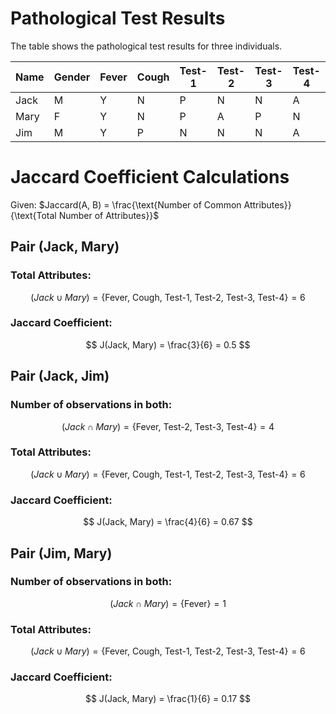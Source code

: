 


# Pathological Test Results

The table shows the pathological test results for three individuals.

| Name  | Gender | Fever | Cough | Test-1 | Test-2 | Test-3 | Test-4 |
|-------|--------|-------|-------|--------|--------|--------|--------|
| Jack  | M      | Y     | N     | P      | N      | N      | A      |
| Mary  | F      | Y     | N     | P      | A      | P      | N      |
| Jim   | M      | Y     | P     | N      | N      | N      | A      |

# Jaccard Coefficient Calculations

Given:
$Jaccard(A, B) = \frac{\text{Number of Common Attributes}}{\text{Total Number of Attributes}}$


## Pair (Jack, Mary)



### Total Attributes:
$$
(Jack \cup Mary) = \{ \text{Fever, Cough, Test-1, Test-2, Test-3, Test-4} \} = 6
$$


### Jaccard Coefficient:
$$
    J(Jack, Mary) = \frac{3}{6} = 0.5
$$

## Pair (Jack, Jim)

### Number of observations in both:  
$$
(Jack \cap Mary) = \{ \text{Fever, Test-2, Test-3, Test-4} \} = 4
$$

### Total Attributes:
$$
(Jack \cup Mary) = \{ \text{Fever, Cough, Test-1, Test-2, Test-3, Test-4} \} = 6
$$


### Jaccard Coefficient:
$$
    J(Jack, Mary) = \frac{4}{6} = 0.67
$$

## Pair (Jim, Mary)

### Number of observations in both:  
$$
(Jack \cap Mary) = \{ \text{Fever} \} = 1
$$

### Total Attributes:
$$
(Jack \cup Mary) = \{ \text{Fever, Cough, Test-1, Test-2, Test-3, Test-4} \} = 6
$$


### Jaccard Coefficient:
$$
    J(Jack, Mary) = \frac{1}{6} = 0.17
$$
